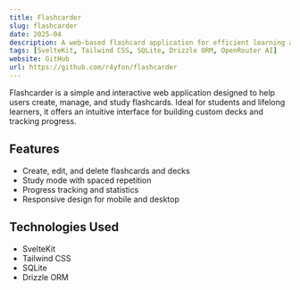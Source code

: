 ```yaml
---
title: Flashcarder
slug: flashcarder
date: 2025-04
description: A web-based flashcard application for efficient learning and memorisation.
tags: [SvelteKit, Tailwind CSS, SQLite, Drizzle ORM, OpenRouter AI]
website: GitHub
url: https://github.com/r4yfon/flashcarder
---
```


Flashcarder is a simple and interactive web application designed to help users create, manage, and study flashcards. Ideal for students and lifelong learners, it offers an intuitive interface for building custom decks and tracking progress.

## Features

- Create, edit, and delete flashcards and decks
- Study mode with spaced repetition
- Progress tracking and statistics
- Responsive design for mobile and desktop

## Technologies Used

- SvelteKit
- Tailwind CSS
- SQLite
- Drizzle ORM
